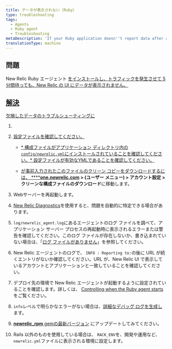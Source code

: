 ```yaml
---
title: データが表示されない（Ruby）
type: troubleshooting
tags:
  - Agents
  - Ruby agent
  - Troubleshooting
metaDescription: 'If your Ruby application doesn''t report data after a few minutes, try these troubleshooting steps.'
translationType: machine
---
```


## 問題

New Relic Ruby エージェント [をインストールし、トラフィックを発生させて 5 分間待っても、New Relic の UI にデータが表示されません。](/docs/agents/ruby-agent/installation-configuration/ruby-agent-installation)

## [解決](/docs/agents/ruby-agent/installation-configuration/ruby-agent-installation)

[欠損したデータのトラブルシューティングに](/docs/agents/ruby-agent/installation-configuration/ruby-agent-installation)

1. [](/docs/agents/ruby-agent/installation-configuration/ruby-agent-installation)

2. [設定ファイルを確認してください。](/docs/agents/ruby-agent/installation-configuration/ruby-agent-installation)

   * [* 構成ファイルがアプリケーション ディレクトリ内の`config/newrelic.yml`にインストールされていることを確認してください。* 設定ファイルが有効なYMLであることを確認してください。](/docs/agents/ruby-agent/installation-configuration/ruby-agent-installation)

   * <LicenseKey>[](/docs/agents/ruby-agent/installation-configuration/ruby-agent-installation)</LicenseKey>

     [ が事前入力されたこのファイルのクリーン コピーをダウンロードするには、 ****](/docs/agents/ruby-agent/installation-configuration/ruby-agent-installation)**[one.newrelic.com](https://one.newrelic.com/all-capabilities) > (ユーザー メニュー) > アカウント設定 > クリーンな構成ファイルのダウンロード**に移動します。

3. Webサーバーを再起動します。

4. [New Relic Diagnostics](/docs/agents/manage-apm-agents/troubleshooting/new-relic-diagnostics)を使用すると、問題を自動的に特定できる場合があります。

5. `log/newrelic_agent.log`にあるエージェントのログ ファイルを調べて、アプリケーション サーバー プロセスの再起動時に表示されるエラーまたは警告を確認してください。このログ ファイルが存在しないか、書き込まれていない場合は、「[ログ ファイルがありません](/docs/agents/ruby-agent/troubleshooting/no-log-file-ruby)」を参照してください。

6. New Relic エージェントのログで、 `INFO : Reporting to:`の後に URL が続くエントリがないか確認してください。URL が、New Relic UI で表示しているアカウントとアプリケーションと一致していることを確認してください。

7. デプロイ先の環境で New Relic エージェントが起動するように設定されていることを確認します。詳しくは、 [Controlling when the Ruby agent starts](/docs/agents/ruby-agent/troubleshooting/controlling-when-ruby-agent-starts) をご覧ください。

8. `info`レベルで明らかなエラーがない場合は、[詳細なデバッグ ログを生成し](/docs/agents/ruby-agent/troubleshooting/generating-logs-troubleshooting-ruby)ます。

9. [**newrelic_rpm** gemの最新バージョン](/docs/agents/ruby-agent/installation-configuration/updating-deprecated-ruby-agents#update) にアップデートしてみてください。

10. Rails 以外のものを使用している場合は、 `RACK_ENV`を、開発や運用など、 `newrelic.yml`ファイルに表示される環境に設定します。